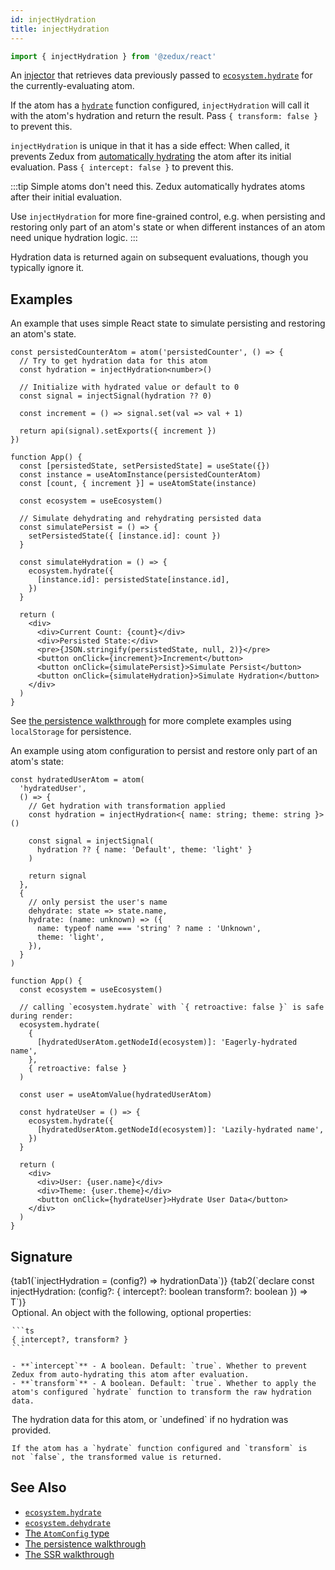 ```yaml
---
id: injectHydration
title: injectHydration
---
```



```ts
import { injectHydration } from '@zedux/react'
```

An [injector](../glossary.mdx#injector) that retrieves data previously passed to [`ecosystem.hydrate`](../classes/Ecosystem.mdx#hydrate) for the currently-evaluating atom.

If the atom has a [`hydrate`](/not-done?path=../types/AtomConfig.mdx#hydrate) function configured, `injectHydration` will call it with the atom's hydration and return the result. Pass `{ transform: false }` to prevent this.

`injectHydration` is unique in that it has a side effect: When called, it prevents Zedux from [automatically hydrating](/not-done?path=../../advanced/persistence#automatic-hydration) the atom after its initial evaluation. Pass `{ intercept: false }` to prevent this.

:::tip
Simple atoms don't need this. Zedux automatically hydrates atoms after their initial evaluation.

Use `injectHydration` for more fine-grained control, e.g. when persisting and restoring only part of an atom's state or when different instances of an atom need unique hydration logic.
:::

Hydration data is returned again on subsequent evaluations, though you typically ignore it.

## Examples

An example that uses simple React state to simulate persisting and restoring an atom's state.

```tsx live ecosystemId=injectHydration/example resultVar=App version=2
const persistedCounterAtom = atom('persistedCounter', () => {
  // Try to get hydration data for this atom
  const hydration = injectHydration<number>()

  // Initialize with hydrated value or default to 0
  const signal = injectSignal(hydration ?? 0)

  const increment = () => signal.set(val => val + 1)

  return api(signal).setExports({ increment })
})

function App() {
  const [persistedState, setPersistedState] = useState({})
  const instance = useAtomInstance(persistedCounterAtom)
  const [count, { increment }] = useAtomState(instance)

  const ecosystem = useEcosystem()

  // Simulate dehydrating and rehydrating persisted data
  const simulatePersist = () => {
    setPersistedState({ [instance.id]: count })
  }

  const simulateHydration = () => {
    ecosystem.hydrate({
      [instance.id]: persistedState[instance.id],
    })
  }

  return (
    <div>
      <div>Current Count: {count}</div>
      <div>Persisted State:</div>
      <pre>{JSON.stringify(persistedState, null, 2)}</pre>
      <button onClick={increment}>Increment</button>
      <button onClick={simulatePersist}>Simulate Persist</button>
      <button onClick={simulateHydration}>Simulate Hydration</button>
    </div>
  )
}
```

See [the persistence walkthrough](../../../advanced/persistence.mdx) for more complete examples using `localStorage` for persistence.

An example using atom configuration to persist and restore only part of an atom's state:

```tsx live ecosystemId=injectHydration/transform resultVar=App version=2
const hydratedUserAtom = atom(
  'hydratedUser',
  () => {
    // Get hydration with transformation applied
    const hydration = injectHydration<{ name: string; theme: string }>()

    const signal = injectSignal(
      hydration ?? { name: 'Default', theme: 'light' }
    )

    return signal
  },
  {
    // only persist the user's name
    dehydrate: state => state.name,
    hydrate: (name: unknown) => ({
      name: typeof name === 'string' ? name : 'Unknown',
      theme: 'light',
    }),
  }
)

function App() {
  const ecosystem = useEcosystem()

  // calling `ecosystem.hydrate` with `{ retroactive: false }` is safe during render:
  ecosystem.hydrate(
    {
      [hydratedUserAtom.getNodeId(ecosystem)]: 'Eagerly-hydrated name',
    },
    { retroactive: false }
  )

  const user = useAtomValue(hydratedUserAtom)

  const hydrateUser = () => {
    ecosystem.hydrate({
      [hydratedUserAtom.getNodeId(ecosystem)]: 'Lazily-hydrated name',
    })
  }

  return (
    <div>
      <div>User: {user.name}</div>
      <div>Theme: {user.theme}</div>
      <button onClick={hydrateUser}>Hydrate User Data</button>
    </div>
  )
}
```

## Signature

<Tabs>
  {tab1(`injectHydration = (config?) => hydrationData`)}
  {tab2(`declare const injectHydration: <T = unknown>(config?: {
  intercept?: boolean
  transform?: boolean
}) => T`)}
</Tabs>

<Legend>
  <Item name="config">
    Optional. An object with the following, optional properties:

    ```ts
    { intercept?, transform? }
    ```

    - **`intercept`** - A boolean. Default: `true`. Whether to prevent Zedux from auto-hydrating this atom after evaluation.
    - **`transform`** - A boolean. Default: `true`. Whether to apply the atom's configured `hydrate` function to transform the raw hydration data.

  </Item>
  <Item name="Returns">
    The hydration data for this atom, or `undefined` if no hydration was provided.
    
    If the atom has a `hydrate` function configured and `transform` is not `false`, the transformed value is returned.

  </Item>
</Legend>

## See Also

- [`ecosystem.hydrate`](../classes/Ecosystem.mdx#hydrate)
- [`ecosystem.dehydrate`](../classes/Ecosystem.mdx#dehydrate)
- [The `AtomConfig` type](/not-done?path=../types/AtomConfig.mdx)
- [The persistence walkthrough](../../../advanced/persistence.mdx)
- [The SSR walkthrough](../../../advanced/ssr.mdx)
